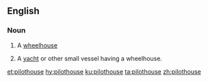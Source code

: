 ==English==

===Noun===
{{en-noun}}

# {{lb|en|nautical}} A [[wheelhouse]]
# A [[yacht]] or other small vessel having a wheelhouse.

[[et:pilothouse]]
[[hy:pilothouse]]
[[ku:pilothouse]]
[[ta:pilothouse]]
[[zh:pilothouse]]